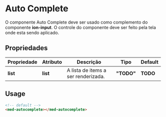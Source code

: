 
<Meta title="Components/Global/Auto Complete/Usage" />

# Auto Complete

O componente Auto Complete deve ser usado como complemento do componente **ion-input**. O controle do componente deve ser feito pela tela onde esta sendo aplicado.

## Propriedades

| Propriedade  | Atributo | Descrição                            | Tipo       | Default  |
| ------------ | -------- | ------------------------------------ | ---------- | -------- |
| **list**     | **list** | A lista de items a ser renderizada.  | **"TODO"** | **TODO** |

## Usage

```html
<!-- default -->
<med-autocomplete></med-autocomplete>
```

